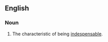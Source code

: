==English==
===Noun===
{{en-noun|indispensabilities}}
# The characteristic of being [[indespensable]].